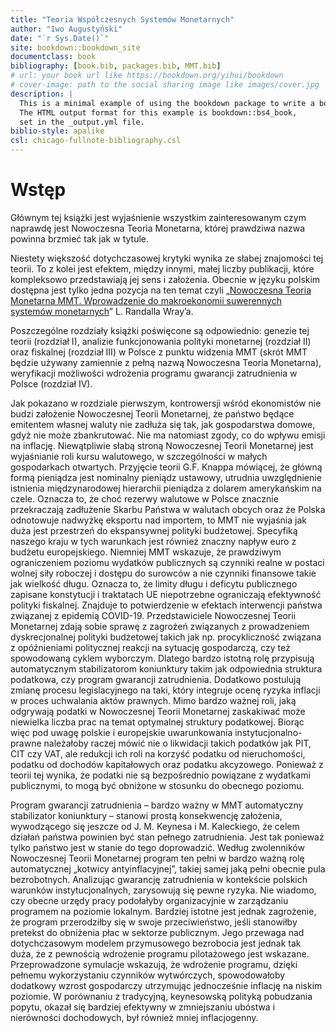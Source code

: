 ```yaml
---
title: "Teoria Współczesnych Systemów Monetarnych"
author: "Iwo Augustyński"
date: "`r Sys.Date()`"
site: bookdown::bookdown_site
documentclass: book
bibliography: [book.bib, packages.bib, MMT.bib]
# url: your book url like https://bookdown.org/yihui/bookdown
# cover-image: path to the social sharing image like images/cover.jpg
description: |
  This is a minimal example of using the bookdown package to write a book.
  The HTML output format for this example is bookdown::bs4_book,
  set in the _output.yml file.
biblio-style: apalike
csl: chicago-fullnote-bibliography.csl
---
```


# Wstęp

Głównym tej książki jest wyjaśnienie wszystkim zainteresowanym czym naprawdę jest Nowoczesna Teoria Monetarna, której prawdziwa nazwa powinna brzmieć tak jak w tytule.

Niestety większość dotychczasowej krytyki wynika ze słabej znajomości tej teorii.
To z kolei jest efektem, między innymi, małej liczby publikacji, które kompleksowo przedstawiają jej sens i założenia.
Obecnie w języku polskim dostępna jest tylko jedna pozycja na ten temat czyli „[Nowoczesna Teoria Monetarna MMT. Wprowadzenie do makroekonomii suwerennych systemów monetarnych](https://heterodox.pl/sklep/)" L. Randalla Wray'a.

Poszczególne rozdziały książki poświęcone są odpowiednio: genezie tej teorii (rozdział I), analizie funkcjonowania polityki monetarnej (rozdział II) oraz fiskalnej (rozdział III) w Polsce z punktu widzenia MMT (skrót MMT będzie używany zamiennie z pełną nazwą Nowoczesna Teoria Monetarna), weryfikacji możliwości wdrożenia programu gwarancji zatrudnienia w Polsce (rozdział IV).

Jak pokazano w rozdziale pierwszym, kontrowersji wśród ekonomistów nie budzi założenie Nowoczesnej Teorii Monetarnej, że państwo będące emitentem własnej waluty nie zadłuża się tak, jak gospodarstwa domowe, gdyż nie może zbankrutować.
Nie ma natomiast zgody, co do wpływu emisji na inflację.
Niewątpliwie słabą stroną Nowoczesnej Teorii Monetarnej jest wyjaśnianie roli kursu walutowego, w szczególności w małych gospodarkach otwartych.
Przyjęcie teorii G.F.
Knappa mówiącej, że główną formą pieniądza jest nominalny pieniądz ustawowy, utrudnia uwzględnienie istnienia międzynarodowej hierarchii pieniądza z dolarem amerykańskim na czele.
Oznacza to, że choć rezerwy walutowe w Polsce znacznie przekraczają zadłużenie Skarbu Państwa w walutach obcych oraz że Polska odnotowuje nadwyżkę eksportu nad importem, to MMT nie wyjaśnia jak duża jest przestrzeń do ekspansywnej polityki budżetowej.
Specyfiką naszego kraju w tych warunkach jest również znaczny napływ euro z budżetu europejskiego.
Niemniej MMT wskazuje, że prawdziwym ograniczeniem poziomu wydatków publicznych są czynniki realne w postaci wolnej siły roboczej i dostępu do surowców a nie czynniki finansowe takie jak wielkość długu.
Oznacza to, że limity długu i deficytu publicznego zapisane konstytucji i traktatach UE niepotrzebne ograniczają efektywność polityki fiskalnej.
Znajduje to potwierdzenie w efektach interwencji państwa związanej z epidemią COVID-19.
Przedstawiciele Nowoczesnej Teorii Monetarnej zdają sobie sprawę z zagrożeń związanych z prowadzeniem dyskrecjonalnej polityki budżetowej takich jak np.
procykliczność związana z opóźnieniami politycznej reakcji na sytuację gospodarczą, czy też spowodowaną cyklem wyborczym.
Dlatego bardzo istotną rolę przypisują automatycznym stabilizatorom koniunktury takim jak odpowiednia struktura podatkowa, czy program gwarancji zatrudnienia.
Dodatkowo postulują zmianę procesu legislacyjnego na taki, który integruje ocenę ryzyka inflacji w proces uchwalania aktów prawnych.
Mimo bardzo ważnej roli, jaką odgrywają podatki w Nowoczesnej Teorii Monetarnej zaskakiwać może niewielka liczba prac na temat optymalnej struktury podatkowej.
Biorąc więc pod uwagę polskie i europejskie uwarunkowania instytucjonalno-prawne należałoby raczej mówić nie o likwidacji takich podatków jak PIT, CIT czy VAT, ale redukcji ich roli na korzyść podatku od nieruchomości, podatku od dochodów kapitałowych oraz podatku akcyzowego.
Ponieważ z teorii tej wynika, że podatki nie są bezpośrednio powiązane z wydatkami publicznymi, to mogą być obniżone w stosunku do obecnego poziomu.

Program gwarancji zatrudnienia -- bardzo ważny w MMT automatyczny stabilizator koniunktury -- stanowi prostą konsekwencję założenia, wywodzącego się jeszcze od J.
M. Keynesa i M.
Kaleckiego, że celem działań państwa powinien być stan pełnego zatrudnienia.
Jest tak ponieważ tylko państwo jest w stanie do tego doprowadzić.
Według zwolenników Nowoczesnej Teorii Monetarnej program ten pełni w bardzo ważną rolę automatycznej „kotwicy antyinflacyjnej", takiej samej jaką pełni obecnie pula bezrobotnych. Analizując gwarancję zatrudnienia w kontekście polskich warunków instytucjonalnych, zarysowują się pewne ryzyka. Nie wiadomo, czy obecne urzędy pracy podołałyby organizacyjnie w zarządzaniu programem na poziomie lokalnym. Bardziej istotne jest jednak zagrożenie, że program przerodziłby się w swoje przeciwieństwo, jeśli stanowiłby pretekst do obniżenia płac w sektorze publicznym. Jego przewaga nad dotychczasowym modelem przymusowego bezrobocia jest jednak tak duża, że z pewnością wdrożenie programu pilotażowego jest wskazane. Przeprowadzone symulacje wskazują, że wdrożenie programu, dzięki pełnemu wykorzystaniu czynników wytwórczych, spowodowałoby dodatkowy wzrost gospodarczy utrzymując jednocześnie inflację na niskim poziomie. W porównaniu z tradycyjną, keynesowską polityką pobudzania popytu, okazał się bardziej efektywny w zmniejszaniu ubóstwa i nierówności dochodowych, był również mniej inflacjogenny.
